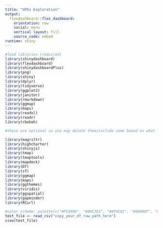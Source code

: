 ```yaml
---
title: "UPGs Exploration"
output: 
  flexdashboard::flex_dashboard:
    orientation: row
    social: menu
    vertical layout: fill
    source_code: embed
runtime: shiny
---
```


```r
#load libraries (required)
library(shinydashboard)
library(flexdashboard)
library(shinydashboardPlus)
library(png)
library(shiny)
library(dplyr)
library(tidyverse)
library(ggplot2)
library(janitor)
library(rmarkdown)
library(ggmap)
library(maps)
library(readxl)
library(readr)
library(rbokeh)

#these are optional so you may delete them/include some based on what functions you are using

library(magrittr)
library(highcharter)
library(shinyjs)
library(tmap)
library(tmaptools)
library(mapdeck)
library(DT)
library(sf)
library(ggmap)
library(maps)
library(ggthemes)
library(viridis)
library(ggspatial)
library(gapminder)
library(RCurl) 
```

```r
#color scheme: palette(c("#FF3900", "#8AC3E3", "#0F4C81", "#960007", "#D9D9D9", "#242634", "#DB5340"))
test_file <- read_csv("copy_your_df_raw_path_here")
view(test_file)
```
